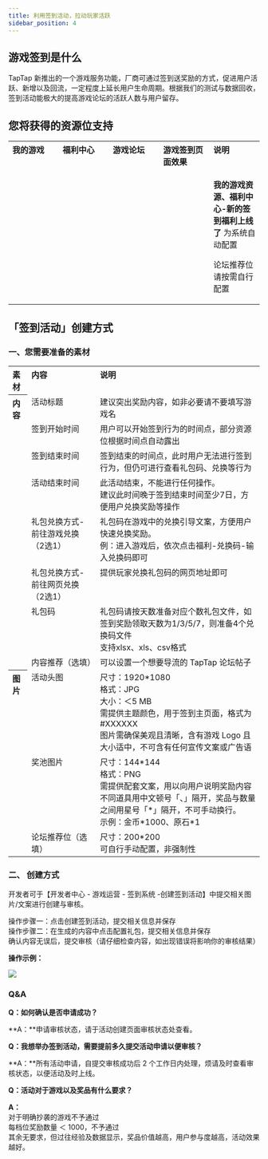 ```yaml
---
title: 利用签到活动，拉动玩家活跃
sidebar_position: 4
---
```



## 游戏签到是什么

TapTap 新推出的一个游戏服务功能，厂商可通过签到送奖励的方式，促进用户活跃、新增以及回流，一定程度上延长用户生命周期。根据我们的测试与数据回收，签到活动能极大的提高游戏论坛的活跃人数与用户留存。

## 您将获得的资源位支持

<table>
  <tbody align="left" valign="top">
    <tr>
      <th width="20%">我的游戏</th>
      <th width="20%">福利中心</th>
      <th width="20%">游戏论坛</th>
      <th width="20%">游戏签到页面效果</th>
      <th width="20%">说明</th>
    </tr>
    <tr>
      <td>
        <img src={useBaseUrl("/img/game-sign/my-game.png")} alt="" />
      </td>
      <td>
        <img src={useBaseUrl("/img/game-sign/event-center.png")} alt="" />
      </td>
      <td>
        <img src={useBaseUrl("/img/game-sign/forum.png")} alt="" />
      </td>
      <td>
        <img src={useBaseUrl("/img/game-sign/check-in-page.png")} alt="" />
      </td>
      <td>
        <p>
          <strong>我的游戏资源、福利中心-新的签到福利上线了</strong>
          为系统自动配置
        </p>
        <p>论坛推荐位请按需自行配置</p>
      </td>
    </tr>
  </tbody>
</table>

## 「签到活动」创建方式

### 一、您需要准备的素材

<table>
  <tbody align="left" valign="top">
    <tr>
      <th>素材</th>
      <th>内容</th>
      <th>说明</th>
    </tr>
    <tr>
      <th rowspan="8">内容</th>
      <td>活动标题</td>
      <td>建议突出奖励内容，如非必要请不要填写游戏名</td>
    </tr>
    <tr>
      <td>签到开始时间</td>
      <td>用户可以开始签到行为的时间点，部分资源位根据时间点自动露出</td>
    </tr>
    <tr>
      <td>签到结束时间</td>
      <td>
        签到结束的时间点，此时用户无法进行签到行为，但仍可进行查看礼包码、兑换等行为
      </td>
    </tr>
    <tr>
      <td>活动结束时间</td>
      <td>
        此活动结束，不能进行任何操作。
        <br />
        建议此时间晚于签到结束时间至少7日，方便用户兑换奖励等操作
      </td>
    </tr>
    <tr>
      <td>礼包兑换方式-前往游戏兑换（2选1）</td>
      <td>
        礼包码在游戏中的兑换引导文案，方便用户快速兑换奖励。
        <br />
        例：进入游戏后，依次点击福利-兑换码-输入兑换码即可
      </td>
    </tr>
    <tr>
      <td>礼包兑换方式-前往网页兑换（2选1）</td>
      <td>提供玩家兑换礼包码的网页地址即可</td>
    </tr>
    <tr>
      <td>礼包码</td>
      <td>
        礼包码请按天数准备对应个数礼包文件，如签到奖励领取天数为1/3/5/7，则准备4个兑换码文件
        <br />
        支持xlsx、xls、csv格式
      </td>
    </tr>
    <tr>
      <td>内容推荐（选填）</td>
      <td>可以设置一个想要导流的 TapTap 论坛帖子</td>
    </tr>
    <tr>
      <th rowspan="3">图片</th>
      <td>活动头图</td>
      <td>
        尺寸：1920*1080
        <br />
        格式：JPG
        <br />
        大小：＜5 MB
        <br />
        需提供主题颜色，用于签到主页面，格式为#XXXXXX
        <br />
        图片需确保美观且清晰，含有游戏 Logo
        且大小适中，不可含有任何宣传文案或广告语
      </td>
    </tr>
    <tr>
      <td>奖池图片</td>
      <td>
        尺寸：144*144
        <br />
        格式：PNG
        <br />
        需提供配套文案，用以向用户说明奖励内容
        <br />
        不同道具用中文顿号「、」隔开，奖品与数量之间用星号「*」隔开，不可手动换行。
        <br />
        示例：金币*1000、原石*1
      </td>
    </tr>
    <tr>
      <td>论坛推荐位（选填）</td>
      <td>
        尺寸：200*200
        <br />
        可自行手动配置，非强制性
      </td>
    </tr>
  </tbody>
</table>

### 二、 创建方式

开发者可于【开发者中心 - 游戏运营 - 签到系统 -创建签到活动】中提交相关图片/文案进行创建与审核。

操作步骤一：点击创建签到活动，提交相关信息并保存<br/>操作步骤二：在生成的内容中点击配置礼包，提交相关信息并保存<br/>确认内容无误后，提交审核（请仔细检查内容，如出现错误将影响你的审核结果）

**操作示例：**

![](/img/game-sign/illustration.png)

### Q&A

**Q：如何确认是否申请成功？**

**A：**申请审核状态，请于活动创建页面审核状态处查看。

**Q：我想举办签到活动，需要提前多久提交活动申请以便审核？**

**A：**所有活动申请，自提交审核成功后 2 个工作日内处理，烦请及时查看审核状态，以便活动及时上线。

**Q：活动对于游戏以及奖品有什么要求？**

**A：**<br/>对于明确抄袭的游戏不予通过<br/>每档位奖励数量 ＜ 1000，不予通过<br/>其余无要求，但过往经验及数据显示，奖品价值越高，用户参与度越高，活动效果越好。
